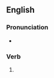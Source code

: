 ==English==

===Pronunciation===
* {{IPA|/daʊd/|lang=en}}

===Verb===
{{head|en|verb form}}

# {{en-past of|dow}}
